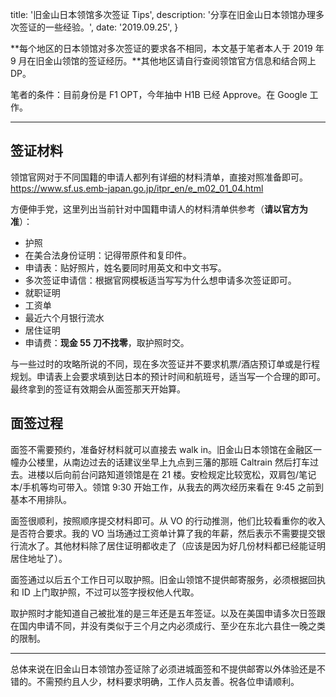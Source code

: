   title: '旧金山日本领馆多次签证 Tips',
  description: '分享在旧金山日本领馆办理多次签证的一些经验。',
  date: '2019.09.25',
}

**每个地区的日本领馆对多次签证的要求各不相同，本文基于笔者本人于 2019 年 9 月在旧金山领馆的签证经历。**其他地区请自行查阅领馆官方信息和结合网上 DP。

笔者的条件：目前身份是 F1 OPT，今年抽中 H1B 已经 Approve。在 Google 工作。

---

## 签证材料

领馆官网对于不同国籍的申请人都列有详细的材料清单，直接对照准备即可。https://www.sf.us.emb-japan.go.jp/itpr_en/e_m02_01_04.html

方便伸手党，这里列出当前针对中国籍申请人的材料清单供参考（**请以官方为准**）：

- 护照
- 在美合法身份证明：记得带原件和复印件。
- 申请表：贴好照片，姓名要同时用英文和中文书写。
- 多次签证申请信：根据官网模板适当写写为什么想申请多次签证即可。
- 就职证明
- 工资单
- 最近六个月银行流水
- 居住证明
- 申请费：**现金 55 刀不找零**，取护照时交。

与一些过时的攻略所说的不同，现在多次签证并不要求机票/酒店预订单或是行程规划。申请表上会要求填到达日本的预计时间和航班号，适当写一个合理的即可。最终拿到的签证有效期会从面签那天开始算。

## 面签过程

面签不需要预约，准备好材料就可以直接去 walk in。旧金山日本领馆在金融区一幢办公楼里，从南边过去的话建议坐早上九点到三藩的那班 Caltrain 然后打车过去。进楼以后向前台问路知道领馆是在 21 楼。安检规定比较宽松，双肩包/笔记本/手机等均可带入。领馆 9:30 开始工作，从我去的两次经历来看在 9:45 之前到基本不用排队。

面签很顺利，按照顺序提交材料即可。从 VO 的行动推测，他们比较看重你的收入是否符合要求。我的 VO 当场通过工资单计算了我的年薪，然后表示不需要提交银行流水了。其他材料除了居住证明都收走了（应该是因为好几份材料都已经能证明居住地址了）。

面签通过以后五个工作日可以取护照。旧金山领馆不提供邮寄服务，必须根据回执和 ID 上门取护照，不过可以签字授权他人代取。

取护照时才能知道自己被批准的是三年还是五年签证。以及在美国申请多次日签跟在国内申请不同，并没有类似于三个月之内必须成行、至少在东北六县住一晚之类的限制。

---

总体来说在旧金山日本领馆办签证除了必须进城面签和不提供邮寄以外体验还是不错的。不需预约且人少，材料要求明确，工作人员友善。祝各位申请顺利。